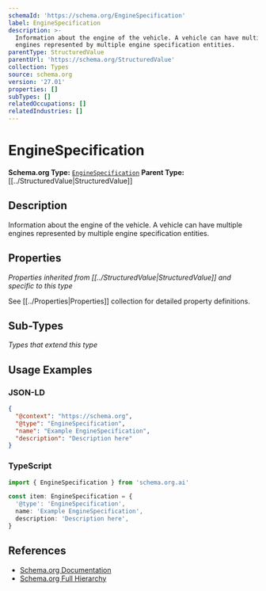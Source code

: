 ```yaml
---
schemaId: 'https://schema.org/EngineSpecification'
label: EngineSpecification
description: >-
  Information about the engine of the vehicle. A vehicle can have multiple
  engines represented by multiple engine specification entities.
parentType: StructuredValue
parentUrl: 'https://schema.org/StructuredValue'
collection: Types
source: schema.org
version: '27.01'
properties: []
subTypes: []
relatedOccupations: []
relatedIndustries: []
---
```

# EngineSpecification

**Schema.org Type:** [`EngineSpecification`](https://schema.org/EngineSpecification)
**Parent Type:** [[../StructuredValue|StructuredValue]]

## Description

Information about the engine of the vehicle. A vehicle can have multiple engines represented by multiple engine specification entities.

## Properties

*Properties inherited from [[../StructuredValue|StructuredValue]] and specific to this type*

See [[../Properties|Properties]] collection for detailed property definitions.

## Sub-Types

*Types that extend this type*

## Usage Examples

### JSON-LD

```json
{
  "@context": "https://schema.org",
  "@type": "EngineSpecification",
  "name": "Example EngineSpecification",
  "description": "Description here"
}
```

### TypeScript

```typescript
import { EngineSpecification } from 'schema.org.ai'

const item: EngineSpecification = {
  '@type': 'EngineSpecification',
  name: 'Example EngineSpecification',
  description: 'Description here',
}
```

## References

- [Schema.org Documentation](https://schema.org/EngineSpecification)
- [Schema.org Full Hierarchy](https://schema.org/docs/full.html)
